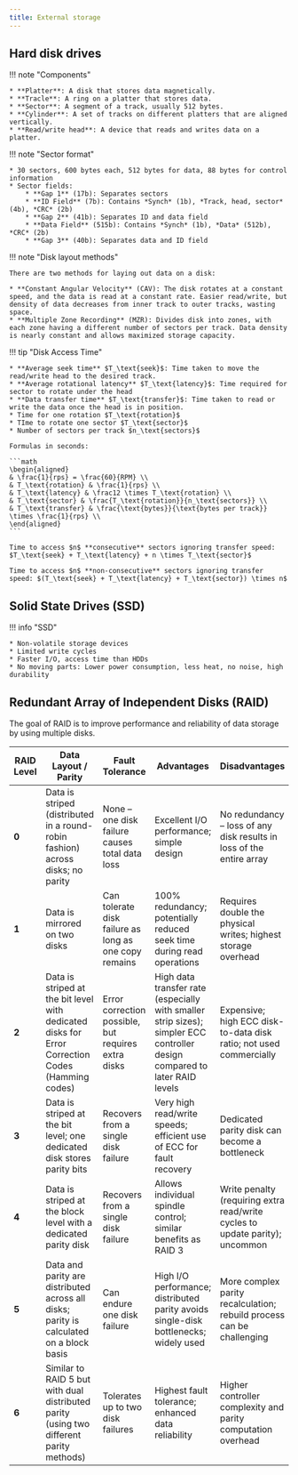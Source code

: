 ```yaml
---
title: External storage
---
```


## Hard disk drives

!!! note "Components"

    * **Platter**: A disk that stores data magnetically.
    * **Tracle**: A ring on a platter that stores data.
    * **Sector**: A segment of a track, usually 512 bytes.
    * **Cylinder**: A set of tracks on different platters that are aligned vertically.
    * **Read/write head**: A device that reads and writes data on a platter.

!!! note "Sector format"

    * 30 sectors, 600 bytes each, 512 bytes for data, 88 bytes for control information
    * Sector fields:
        * **Gap 1** (17b): Separates sectors
        * **ID Field** (7b): Contains *Synch* (1b), *Track, head, sector* (4b), *CRC* (2b)
        * **Gap 2** (41b): Separates ID and data field
        * **Data Field** (515b): Contains *Synch* (1b), *Data* (512b), *CRC* (2b)
        * **Gap 3** (40b): Separates data and ID field

!!! note "Disk layout methods"

    There are two methods for laying out data on a disk:

    * **Constant Angular Velocity** (CAV): The disk rotates at a constant speed, and the data is read at a constant rate. Easier read/write, but density of data decreases from inner track to outer tracks, wasting space.
    * **Multiple Zone Recording** (MZR): Divides disk into zones, with each zone having a different number of sectors per track. Data density is nearly constant and allows maximized storage capacity.

!!! tip "Disk Access Time"

    * **Average seek time** $T_\text{seek}$: Time taken to move the read/write head to the desired track.
    * **Average rotational latency** $T_\text{latency}$: Time required for sector to rotate under the head
    * **Data transfer time** $T_\text{transfer}$: Time taken to read or write the data once the head is in position.
    * Time for one rotation $T_\text{rotation}$
    * TIme to rotate one sector $T_\text{sector}$
    * Number of sectors per track $n_\text{sectors}$

    Formulas in seconds: 

    ```math
    \begin{aligned}
    & \frac{1}{rps} = \frac{60}{RPM} \\
    & T_\text{rotation} & \frac{1}{rps} \\
    & T_\text{latency} & \frac12 \times T_\text{rotation} \\
    & T_\text{sector} & \frac{T_\text{rotation}}{n_\text{sectors}} \\
    & T_\text{transfer} & \frac{\text{bytes}}{\text{bytes per track}} \times \frac{1}{rps} \\
    \end{aligned}
    ```

    Time to access $n$ **consecutive** sectors ignoring transfer speed: $T_\text{seek} + T_\text{latency} + n \times T_\text{sector}$

    Time to access $n$ **non-consecutive** sectors ignoring transfer speed: $(T_\text{seek} + T_\text{latency} + T_\text{sector}) \times n$

## Solid State Drives (SSD)

!!! info "SSD"

    * Non-volatile storage devices
    * Limited write cycles
    * Faster I/O, access time than HDDs
    * No moving parts: Lower power consumption, less heat, no noise, high durability

## Redundant Array of Independent Disks (RAID)

The goal of RAID is to improve performance and reliability of data storage by using multiple disks. 


| **RAID Level** | **Data Layout / Parity**                                                                         | **Fault Tolerance**                                   | **Advantages**                                                                                                             | **Disadvantages**                                                            |
| -------------- | ------------------------------------------------------------------------------------------------ | ----------------------------------------------------- | -------------------------------------------------------------------------------------------------------------------------- | ---------------------------------------------------------------------------- |
| **0**          | Data is striped (distributed in a round-robin fashion) across disks; no parity                   | None – one disk failure causes total data loss        | Excellent I/O performance; simple design                                                                                   | No redundancy – loss of any disk results in loss of the entire array         |
| **1**          | Data is mirrored on two disks                                                                    | Can tolerate disk failure as long as one copy remains | 100% redundancy; potentially reduced seek time during read operations                                                      | Requires double the physical writes; highest storage overhead                |
| **2**          | Data is striped at the bit level with dedicated disks for Error Correction Codes (Hamming codes) | Error correction possible, but requires extra disks   | High data transfer rate (especially with smaller strip sizes); simpler ECC controller design compared to later RAID levels | Expensive; high ECC disk-to-data disk ratio; not used commercially           |
| **3**          | Data is striped at the bit level; one dedicated disk stores parity bits                          | Recovers from a single disk failure                   | Very high read/write speeds; efficient use of ECC for fault recovery                                                       | Dedicated parity disk can become a bottleneck                                |
| **4**          | Data is striped at the block level with a dedicated parity disk                                  | Recovers from a single disk failure                   | Allows individual spindle control; similar benefits as RAID 3                                                              | Write penalty (requiring extra read/write cycles to update parity); uncommon |
| **5**          | Data and parity are distributed across all disks; parity is calculated on a block basis          | Can endure one disk failure                           | High I/O performance; distributed parity avoids single-disk bottlenecks; widely used                                       | More complex parity recalculation; rebuild process can be challenging        |
| **6**          | Similar to RAID 5 but with dual distributed parity (using two different parity methods)          | Tolerates up to two disk failures                     | Highest fault tolerance; enhanced data reliability                                                                         | Higher controller complexity and parity computation overhead                 |